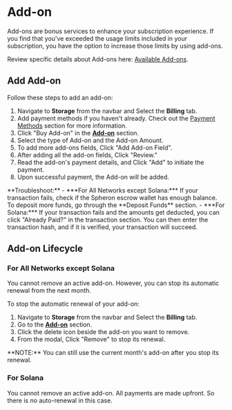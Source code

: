 
# Add-on

Add-ons are bonus services to enhance your subscription experience. If you find that you've exceeded the usage limits included
in your subscription, you have the option to increase those limits by using add-ons.

Review specific details about Add-ons here: [Available Add-ons](/billing/storage/storage-plan-details/#flexible-plan-upgrades).

## Add Add-on

Follow these steps to add an add-on:

1. Navigate to **Storage** from the navbar and Select the **Billing** tab.
2. Add payment methods if you haven't already. Check out the [Payment Methods](/billing/payment-method) section for more information.
3. Click "Buy Add-on" in the **[Add-on](https://app.spheron.network/#/app/billing/plan)** section.
4. Select the type of Add-on and the Add-on Amount.
5. To add more add-ons fields, Click "Add Add-on Field".
6. After adding all the add-on fields, Click "Review."
7. Read the add-on's payment details, and Click "Add" to initiate the payment.
8. Upon successful payment, the Add-on will be added.

<Callout>
  **Troubleshoot:** - ***For All Networks except Solana:*** If your transaction
  fails, check if the Spheron escrow wallet has enough balance. To deposit more
  funds, go through the **Deposit Funds** section. - ***For Solana:*** If your
  transaction fails and the amounts get deducted, you can click "Already Paid?"
  in the transaction section. You can then enter the transaction hash, and if it
  is verified, your transaction will succeed.
</Callout>

## Add-on Lifecycle

### For All Networks except Solana

You cannot remove an active add-on. However, you can stop its automatic renewal from the next month.

To stop the automatic renewal of your add-on:

1. Navigate to **Storage** from the navbar and Select the **Billing** tab.
2. Go to the **[Add-on](https://app.spheron.network/#/app/billing/plan)** section.
3. Click the delete icon beside the add-on you want to remove.
4. From the modal, Click "Remove" to stop its renewal.

<Callout type="info">
  **NOTE:** You can still use the current month's add-on after you stop its
  renewal.
</Callout>

### For Solana

You cannot remove an active add-on. All payments are made upfront. So there is no auto-renewal in this case.

<Navigation name="Add-on" />
